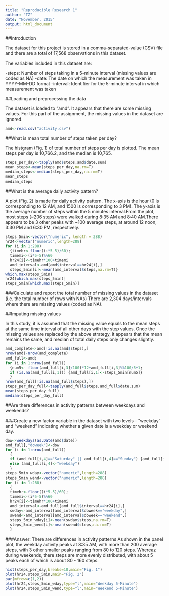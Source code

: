 ```yaml
---
title: "Reproducible Research 1"
author: "TZ"
date: "November, 2015"
output: html_document
---
```

##Introduction

The dataset for this project is stored in a comma-separated-value (CSV) file and there are a total of 17,568 observations in this dataset.

The variables included in this dataset are:

-steps: Number of steps taking in a 5-minute interval (missing values are coded as NA)
-date: The date on which the measurement was taken in YYYY-MM-DD format
-interval: Identifier for the 5-minute interval in which measurement was taken

##Loading and preprocessing the data

The dataset is loaded to "amd". It appears that there are some missing values. For this part of the assignment, the missing values in the dataset are ignored.

```r
amd<-read.csv("activity.csv")

```

##What is mean total number of steps taken per day?

The histgram (Fig. 1) of total number of steps per day is plotted. The mean steps per day is 10,766.2, and the median is 10,765.
```r
steps_per_day<-tapply(amd$steps,amd$date,sum)
mean_steps<-mean(steps_per_day,na.rm=T)
median_steps<-median(steps_per_day,na.rm=T)
mean_steps
median_steps
```


##What is the average daily activity pattern?

A plot (Fig. 2) is made for daily activity pattern. The x-axis is the hour (0 is corresponding to 12 AM, and 1500 is corresponding to 3 PM). The y-axis is the average number of steps within the 5 minutes interval.From the plot, most steps (~206 steps) were walked during 8:35 AM and 8:40 AM.There appears to be 3 other peaks with ~100 average steps, at around 12 noon, 3:30 PM and 6:30 PM, respectively.

```r
steps_5min<-vector("numeric", length = 288) 
hr24<-vector("numeric",length=288)
for (i in 1:288) 
  {timehr<-floor((i*5-5)/60);
  timemi<-(i*5-5)%%60
  hr24[i]<-timehr*100+timemi
  amd_interval<-amd[amd$interval==hr24[i],]
  steps_5min[i]<-mean(amd_interval$steps,na.rm=T)}
which.max(steps_5min)
hr24[which.max(steps_5min)]
steps_5min[which.max(steps_5min)]
```


###Calculate and report the total number of missing values in the dataset (i.e. the total number of rows with NAs)
There are 2,304 days/intervals where there are missing values (coded as NA). 

##Imputing missing values

In this study, it is assumed that the missing value equals to the mean steps at the same time interval of all other days with the step values.
Once the missing values are replaced by the above strategy, it appears that the mean remains the same, and median of total daily steps only changes slightly.

```r
amd_complete<-amd[!is.na(amd$steps),]
nrow(amd)-nrow(amd_complete)
amd_full<-amd;
for (i in 1:nrow(amd_full))
  {num5<- floor(amd_full[i,3]/100)*12+amd_full[i,3]%%100/5+1;
  if (is.na(amd_full[i,1])) {amd_full[i,1]<-steps_5min[num5]}
  }
nrow(amd_full[!is.na(amd_full$steps),])
steps_per_day_full<-tapply(amd_full$steps,amd_full$date,sum)
mean(steps_per_day_full)
median(steps_per_day_full)
```

##Are there differences in activity patterns between weekdays and weekends?

###Create a new factor variable in the dataset with two levels - "weekday" and "weekend" indicating whether a given date is a weekday or weekend day.
```r
dow<-weekdays(as.Date(amd$date))
amd_full[,"doweek"]<-dow
for (i in 1:nrow(amd_full))
  {
  if (amd_full[i,4]=="Saturday" || amd_full[i,4]=="Sunday") {amd_full[i,4]<-"weekend"}
  else (amd_full[i,4]<-"weekday")
  }
steps_5min_wday<-vector("numeric",length=288)
steps_5min_wend<-vector("numeric",length=288)
for (i in 1:288) 
  {
  timehr<-floor((i*5-5)/60);
  timemi<-(i*5-5)%%60
  hr24[i]<-timehr*100+timemi
  amd_interval<-amd_full[amd_full$interval==hr24[i],]
  swday<-amd_interval[amd_interval$doweek=="weekday",]
  swend<-amd_interval[amd_interval$doweek=="weekend",]
  steps_5min_wday[i]<-mean(swday$steps,na.rm=T)
  steps_5min_wend[i]<-mean(swend$steps,na.rm=T)
  }
```

###Answer: There are differences in activity patterns
As shown in the panel plot, the weekday activity peaks at 8:35 AM, with more than 200 average steps, with 3 other smaller peaks ranging from 80 to 120 steps. Whereaz during weekends, there steps are more evenly distributed, with about 5 peaks each of which is about 80 - 160 steps.

```r
hist(steps_per_day,breaks=10,main="Fig. 1")
plot(hr24,steps_5min,main="Fig. 2")
par(mfrow=c(1,2))
plot(hr24,steps_5min_wday,type="l",main="Weekday 5-Minute")
plot(hr24,steps_5min_wend,type="l",main="Weekend 5-Minute")
```